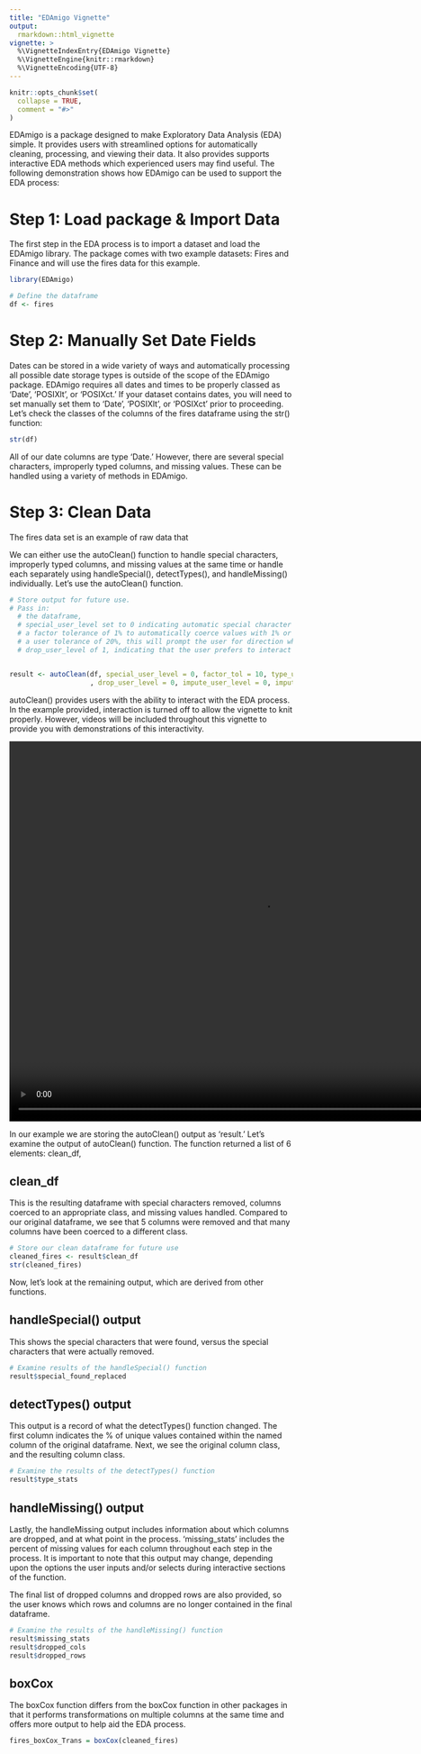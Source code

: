 ```yaml
---
title: "EDAmigo Vignette"
output: 
  rmarkdown::html_vignette
vignette: >
  %\VignetteIndexEntry{EDAmigo Vignette}
  %\VignetteEngine{knitr::rmarkdown}
  %\VignetteEncoding{UTF-8}
---
```


```r
knitr::opts_chunk$set(
  collapse = TRUE,
  comment = "#>"
)

```

EDAmigo is a package designed to make Exploratory Data Analysis (EDA) simple. It provides users with streamlined options for automatically cleaning, processing, and viewing their data. It also provides supports interactive EDA methods which experienced users may find useful. The following demonstration shows how EDAmigo can be used to support the EDA process:


# Step 1: Load package & Import Data

The first step in the EDA process is to import a dataset and load the EDAmigo library. The package comes with two example datasets: Fires and Finance  and will use the fires data for this example.

```r
library(EDAmigo)

# Define the dataframe
df <- fires
```


# Step 2: Manually Set Date Fields
Dates can be stored in a wide variety of ways and automatically processing all possible date storage types is outside of the scope of the EDAmigo package. EDAmigo requires all dates and times to be properly classed as 'Date', 'POSIXlt', or 'POSIXct.' If your dataset contains dates, you will need to set manually set them to 'Date', 'POSIXlt', or 'POSIXct' prior to proceeding. Let's check the classes of the columns of the fires dataframe using the str() function:

```r
str(df)

```

All of our date columns are type 'Date.' However, there are several special characters, improperly typed columns, and missing values. These can be handled using a variety of methods in EDAmigo.

# Step 3: Clean Data
The fires data set is an example of raw data that 

We can either use the autoClean() function to handle special characters, improperly typed columns, and missing values at the same time or handle each separately using handleSpecial(), detectTypes(), and handleMissing() individually. Let's use the autoClean() function.

```r
# Store output for future use.
# Pass in:  
  # the dataframe, 
  # special_user_level set to 0 indicating automatic special character removal with no user interaction
  # a factor tolerance of 1% to automatically coerce values with 1% or less unique values to factors
  # a user tolerance of 20%, this will prompt the user for direction when a column has <= 30% unique values
  # drop_user_level of 1, indicating that the user prefers to interact with the handleMissing() function


result <- autoClean(df, special_user_level = 0, factor_tol = 10, type_user_tol = 10
                    , drop_user_level = 0, impute_user_level = 0, impute_factors = TRUE)
```

autoClean() provides users with the ability to interact with the EDA process. In the example provided, interaction is turned off to allow the vignette to knit properly. However, videos will be included throughout this vignette to provide you with demonstrations of this interactivity.

<video width="900" height="675" autoplay loop muted>
  <source src="C:\Users\moore\Videos\Captures\EDAmigo - main - RStudio 2023-12-02 20-40-04.mp4" type="video/mp4">
</video>



In our example we are storing the autoClean() output as 'result.' Let's examine the output of autoClean() function. The function returned a list of 6 elements: clean_df, 


## clean_df
This is the resulting dataframe with special characters removed, columns coerced to an appropriate class, and missing values handled. Compared to our original dataframe, we see that 5 columns were removed and that many columns have been coerced to a different class. 
```r
# Store our clean dataframe for future use
cleaned_fires <- result$clean_df
str(cleaned_fires)

```

Now, let's look at the remaining output, which are derived from other functions.

## handleSpecial() output
This shows the special characters that were found, versus the special characters that were actually removed.
```r
# Examine results of the handleSpecial() function
result$special_found_replaced
```

## detectTypes() output
This output is a record of what the detectTypes() function changed. The first column indicates the % of unique values contained within the named column of the original dataframe. Next, we see the original column class, and the resulting column class.
```r
# Examine the results of the detectTypes() function
result$type_stats
```

## handleMissing() output
Lastly, the handleMissing output includes information about which columns are dropped, and at what point in the process. 'missing_stats' includes the percent of missing values for each column throughout each step in the process. It is important to note that this output may change, depending upon the options the user inputs and/or selects during interactive sections of the function.

The final list of dropped columns and dropped rows are also provided, so the user knows which rows and columns are no longer contained in the final dataframe.
```r
# Examine the results of the handleMissing() function
result$missing_stats
result$dropped_cols
result$dropped_rows
```


## boxCox
The boxCox function differs from the boxCox function in other packages in that it performs transformations on multiple columns at the same time and offers more output to help aid the EDA process. 

```r

fires_boxCox_Trans = boxCox(cleaned_fires)

```
